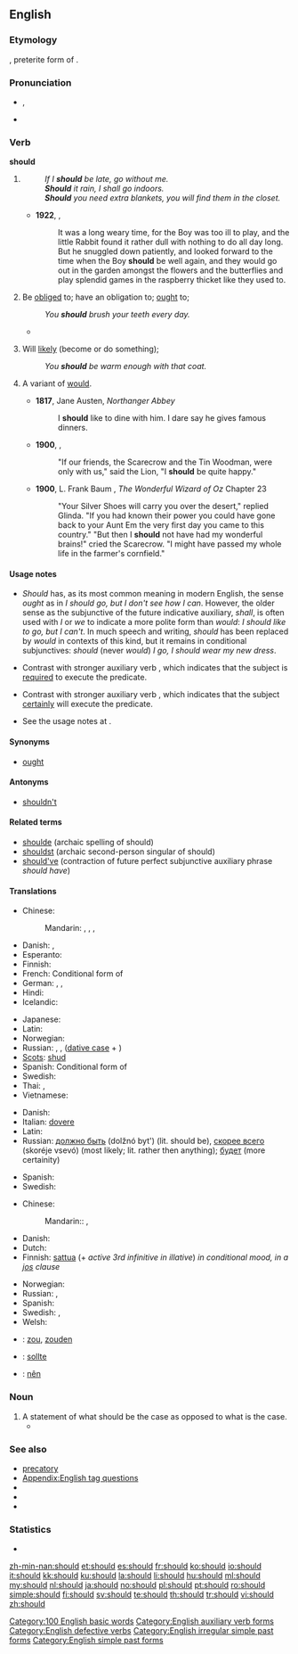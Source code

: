 ==English==

===Etymology===
{{etyl|ang}} {{term|sceolde|lang=ang||}}, preterite form of {{term|sculan||lang=ang|owe", "be obliged}}.

===Pronunciation===
* {{IPA|/ʃʊd/}}, {{SAMPA|/SUd/}}
* {{audio|en-us-should.ogg|Audio (US)}}
*: {{rhymes|ʊd}}

===Verb===
'''should'''
# {{auxiliary}} {{non-gloss definition|Used to form the future tense of the [[subjunctive mood|subjunctive]] mood, usually in the first person.}}
#: ''If I '''should''' be late, go without me.''
#: '''''Should''' it rain, I shall go indoors.''
#: '''''Should''' you need extra blankets, you will find them in the closet.''
#* '''1922''', {{w|Margery Williams}}, ''{{w|The Velveteen Rabbit}}''
#*: It was a long weary time, for the Boy was too ill to play, and the little Rabbit found it rather dull with nothing to do all day long. But he snuggled down patiently, and looked forward to the time when the Boy '''should''' be well again, and they would go out in the garden amongst the flowers and the butterflies and play splendid games in the raspberry thicket like they used to. 
# {{auxiliary}} Be [[obliged]] to; have an obligation to; [[ought]] to; {{non-gloss definition|indicates that the [[subject]] of the sentence has some [[obligation]] to execute the sentence [[predicate]].}}
#: ''You '''should''' brush your teeth every day.''
#* {{quote-news|year=2011|date=April 15|author=Saj Chowdhury|title=Norwich 2 - 1 Nott'm Forest|work=BBC Sport|url=http://news.bbc.co.uk/sport2/hi/football/13009332.stm|passage=Forest '''should''' have equalised before half-time but David McGoldrick scuffed his volley as he attempted to convert McGugan's floated free-kick}}
# {{auxiliary}} Will [[likely]] (become or do something); {{non-gloss definition|indicates that the [[subject]] of the sentence is [[likely]] to execute the sentence [[predicate]].}}
#: ''You '''should''' be warm enough with that coat.''
# {{context|modern}} A variant of [[would]].
#* '''1817''', Jane Austen, ''Northanger Abbey‎''
#*: I '''should''' like to dine with him. I dare say he gives famous dinners.
#* '''1900''', {{w|L. Frank Baum}}, {{w|The Wonderful Wizard of Oz}}
#*:"If our friends, the Scarecrow and the Tin Woodman, were only with us," said the Lion, "I '''should''' be quite happy."
#* '''1900''', L. Frank Baum , ''The Wonderful Wizard of Oz'' Chapter 23
#*: "Your Silver Shoes will carry you over the desert," replied Glinda. "If you had known their power you could have gone back to your Aunt Em the very first day you came to this country." "But then I '''should''' not have had my wonderful brains!" cried the Scarecrow. "I might have passed my whole life in the farmer's cornfield."

====Usage notes====
* ''Should'' has, as its most common meaning in modern English, the sense ''ought'' as in ''I should go, but I don't see how I can''. However, the older sense as the subjunctive of the future indicative auxiliary, ''shall'', is often used with ''I'' or ''we'' to indicate a more polite form than ''would'': ''I should like to go, but I can't''. In much speech and writing, ''should'' has been replaced by ''would'' in contexts of this kind, but it remains in conditional subjunctives: ''should'' (never ''would'') ''I go, I should wear my new dress''.

* {{sense|obligation}} Contrast with stronger auxiliary verb {{term|must}}, which indicates that the subject is [[require]]d to execute the predicate.
* {{sense|likely}} Contrast with stronger auxiliary verb {{term|must}}, which indicates that the subject [[certainly]] will execute the predicate.
* See the usage notes at {{term|shall}}.

====Synonyms====
* {{sense|obligation}} [[ought]]

====Antonyms====
* {{sense|obligation}} [[shouldn't]]

====Related terms====
* [[shoulde]] (archaic spelling of should)
* [[shouldst]] (archaic second-person singular of should)
* [[should've]] (contraction of future perfect subjunctive auxiliary phrase ''should have'')

====Translations====
{{trans-top|The speaker intends for the subject to execute the sentence predicate}}
* Chinese:
*: Mandarin: {{t-|cmn|應該|sc=Hani}}, {{t-|cmn|应该|tr=yīnggāi|sc=Hani}}, {{t|zh|應當|sc=Hani}}, {{t|zh|应当|tr=yīngdāng|sc=Hani}}
* Danish: {{t+|da|skulle}}, {{t+|da|burde}}
* Esperanto: {{t-|eo|devi|xs=Esperanto}}
* Finnish: {{t-|fi|pitäisi}}
* French: Conditional form of {{t+|fr|devoir}}
* German: {{t+|de|sollen}}, {{t+|de|sollte}}, {{t-|de|müsste}}
* Hindi: {{t|hi|चाहिए|tr=cāhiē|xs=Hindi}}
* Icelandic: {{t+|is|eiga að}}
{{trans-mid}}
* Japanese: {{t-|ja|べき|alt=...べきである|tr=...beki dearu}}
* Latin: {{qualifier|used a verb in imprefect subjuntive}} {{t|la|essem|tr=i  shold be}}
* Norwegian: {{t+|no|burde}}
* Russian: {{t+|ru|должен|m|tr=dólžen}}, {{t|ru|обязанный|m|tr=objázan|alt=обязан}}, ([[dative case]] + ) {{t|ru|следовать|tr=slédujet|alt=следует}}
* [[Scots]]: [[shud]]
* Spanish: Conditional form of {{t+|es|deber}}
* Swedish: {{t+|sv|böra}}
* Thai: {{t|th|ควร|tr=kuan}}, {{t|th|ควรจะ|tr=kuan jà}}
* Vietnamese: {{t+|vi|nên|xs=Vietnamese}}
{{trans-bottom}}

{{trans-top|The subject of the sentence is likely to execute the sentence predicate}}
* Danish: {{t+|da|skulle}}
* Italian: [[dovere]] 
* Latin: {{t|la|debeo}}
* Russian: [[должно быть]] (dolžnó byt') (lit. should be), [[скорее всего]] (skoréje vsevó) (most likely; lit. rather then anything); [[быть|будет]] (more certainity)
{{trans-mid}}
* Spanish: {{t+|es|deber}}
* Swedish: {{t+|sv|böra}}
{{trans-bottom}}

{{trans-top|If; in case of}}
* Chinese:
*: Mandarin:: {{t-|cmn|如果|tr=rúguǒ|sc=Hani}}, {{t-|cmn|倘若|tr=tǎngruò|sc=Hani}}
* Danish: {{t+|da|skulle}}
* Dutch: {{t|nl|mochten}}
* Finnish: [[sattua]] (+ ''active 3rd infinitive in illative'') ''in conditional mood, in a [[jos]] clause''
{{trans-mid}}
* Norwegian: {{t+|no|skulle}}
* Russian: {{t+|ru|если|tr=jésli}}, {{t-|ru|ежели|tr=jéželi}} {{qualifier|archaic}}
* Spanish: {{t+|es|si}}
* Swedish: {{t|sv|om}}, {{t|sv|skulle}}
* Welsh: {{t-|cy|os|xs=Welsh}}
{{trans-bottom}}

{{checktrans-top}}
* {{ttbc|nl}}: [[zou]], [[zouden]]
* {{ttbc|de}}: [[sollte]]
{{trans-mid}}
* {{ttbc|vi}}: [[nên]]
{{trans-bottom}}

===Noun===
{{en-noun}}

# A statement of what should be the case as opposed to what is the case.
#* {{quote-book|year=2003|title=Overcoming Resistance in Cognitive Therapy|author=Robert L. Leahy
|passage=However, we can address maladaptive '''shoulds''' by examining the differences between prior events, causes, proximate causes, and moral responsibility.
|url=http://books.google.com/books?id=NShtFzMDJckC&lpg=PA139&dq=%22shoulds%22&pg=PA159#v=onepage&q=%22shoulds%22&f=false}}

===See also===
* [[precatory]]
* [[Appendix:English tag questions]]
* {{pedia|Auxiliary verb}}
* {{pedia|Modal verb}}
* {{pedia|Shall and will}}

===Statistics===
* {{rank|now|then|a|80|should|can|made|did}}

[[Category:100 English basic words]]
[[Category:English auxiliary verb forms]]
[[Category:English defective verbs]]
[[Category:English irregular simple past forms]]
[[Category:English simple past forms]]

[[zh-min-nan:should]]
[[et:should]]
[[es:should]]
[[fr:should]]
[[ko:should]]
[[io:should]]
[[it:should]]
[[kk:should]]
[[ku:should]]
[[la:should]]
[[li:should]]
[[hu:should]]
[[ml:should]]
[[my:should]]
[[nl:should]]
[[ja:should]]
[[no:should]]
[[pl:should]]
[[pt:should]]
[[ro:should]]
[[simple:should]]
[[fi:should]]
[[sv:should]]
[[te:should]]
[[th:should]]
[[tr:should]]
[[vi:should]]
[[zh:should]]